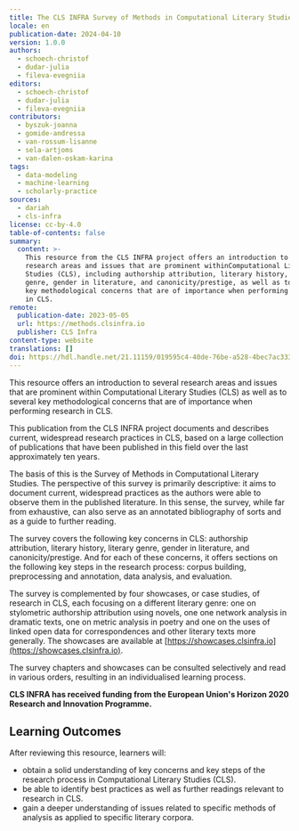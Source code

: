```yaml
---
title: The CLS INFRA Survey of Methods in Computational Literary Studies
locale: en
publication-date: 2024-04-10
version: 1.0.0
authors:
  - schoech-christof
  - dudar-julia
  - fileva-evegniia
editors:
  - schoech-christof
  - dudar-julia
  - fileva-evegniia
contributors:
  - byszuk-joanna
  - gomide-andressa
  - van-rossum-lisanne
  - sela-artjoms
  - van-dalen-oskam-karina
tags:
  - data-modeling
  - machine-learning
  - scholarly-practice
sources:
  - dariah
  - cls-infra
license: cc-by-4.0
table-of-contents: false
summary:
  content: >-
    This resource from the CLS INFRA project offers an introduction to several
    research areas and issues that are prominent withinComputational Literary
    Studies (CLS), including authorship attribution, literary history, literary
    genre, gender in literature, and canonicity/prestige, as well as to several
    key methodological concerns that are of importance when performing research
    in CLS.
remote:
  publication-date: 2023-05-05
  url: https://methods.clsinfra.io
  publisher: CLS Infra
content-type: website
translations: []
doi: https://hdl.handle.net/21.11159/019595c4-40de-76be-a528-4bec7ac33349
---
```

This resource offers an introduction to several research areas and issues that are prominent within Computational Literary Studies (CLS) as well as to several key methodological concerns that are of importance when performing research in CLS.

This publication from the CLS INFRA project documents and describes current, widespread research practices in CLS, based on a large collection of publications that have been published in this field over the last approximately ten years.

The basis of this is the Survey of Methods in Computational Literary Studies.  The perspective of this survey is primarily descriptive: it aims to document current, widespread practices as the authors were able to observe them in the published literature. In this sense, the survey, while far from exhaustive, can also serve as an annotated bibliography of sorts and as a guide to further reading.

The survey covers the following key concerns in CLS: authorship attribution, literary history, literary genre, gender in literature, and canonicity/prestige. And for each of these concerns, it offers sections on the following key steps in the research process: corpus building, preprocessing and annotation, data analysis, and evaluation.

The survey is complemented by four showcases, or case studies, of research in CLS, each focusing on a different literary genre: one on stylometric authorship attribution using novels, one one network analysis in dramatic texts, one on metric analysis in poetry and one on the uses of linked open data for correspondences and other literary texts more generally. The showcases are available at [https://showcases.clsinfra.io](https://showcases.clsinfra.io).

The survey chapters and showcases can be consulted selectively and read in various orders, resulting in an individualised learning process.

**CLS INFRA has received funding from the European Union's Horizon 2020 Research and Innovation Programme.**

## Learning Outcomes

After reviewing this resource, learners will:

* obtain a solid understanding of key concerns and key steps of the research process in Computational Literary Studies (CLS).
* be able to identify best practices as well as further readings relevant to research in CLS.
* gain a deeper understanding of issues related to specific methods of analysis as applied to specific literary corpora.

<ExternalResource title="Interested in learning more?" subtitle="Check out &#x22;The CLS-Infra Survey of Methods in Computational Literary Studies&#x22;" url="https://methods.clsinfra.io" />
